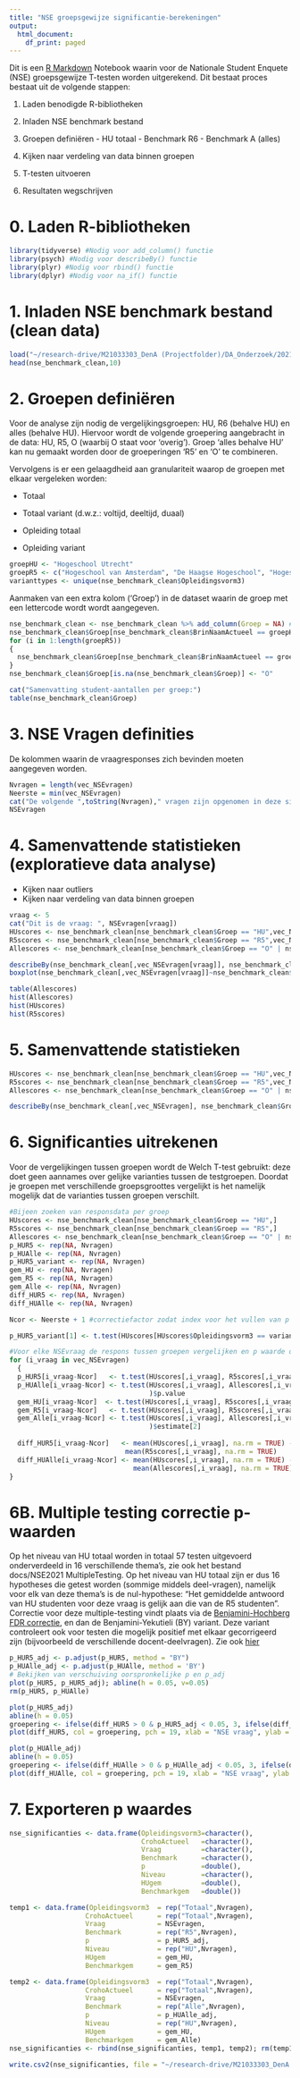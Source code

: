 ```yaml
---
title: "NSE groepsgewijze significantie-berekeningen"
output:
  html_document:
    df_print: paged
---
```


Dit is een [R Markdown](http://rmarkdown.rstudio.com) Notebook waarin voor de Nationale Student Enquete (NSE) groepsgewijze T-testen worden uitgerekend. Dit bestaat proces bestaat uit de volgende stappen:

1.  Laden benodigde R-bibliotheken

2.  Inladen NSE benchmark bestand

3.  Groepen definiëren - HU totaal - Benchmark R6 - Benchmark A (alles)

4.  Kijken naar verdeling van data binnen groepen

5.  T-testen uitvoeren

6.  Resultaten wegschrijven

# 0. Laden R-bibliotheken

```r
library(tidyverse) #Nodig voor add_column() functie
library(psych) #Nodig voor describeBy() functie
library(plyr) #Nodig voor rbind() functie
library(dplyr) #Nodig voor na_if() functie
```

# 1. Inladen NSE benchmark bestand (clean data)

```r
load("~/research-drive/M21033303_DenA (Projectfolder)/DA_Onderzoek/2021nse/data_in/NSE2021 nse_benchmark_clean.RData")
head(nse_benchmark_clean,10)
```

# 2. Groepen definiëren

Voor de analyse zijn nodig de vergelijkingsgroepen: HU, R6 (behalve HU) en alles (behalve HU). Hiervoor wordt de volgende groepering aangebracht in de data: HU, R5, O (waarbij O staat voor 'overig'). Groep 'alles behalve HU' kan nu gemaakt worden door de groeperingen 'R5' en 'O' te combineren.

Vervolgens is er een gelaagdheid aan granulariteit waarop de groepen met elkaar vergeleken worden:

-   Totaal

-   Totaal variant (d.w.z.: voltijd, deeltijd, duaal)

-   Opleiding totaal

-   Opleiding variant

```r
groepHU <- "Hogeschool Utrecht"
groepR5 <- c("Hogeschool van Amsterdam", "De Haagse Hogeschool", "Hogeschool INHOLLAND", "Hogeschool Leiden", "Hogeschool Rotterdam")
varianttypes <- unique(nse_benchmark_clean$Opleidingsvorm3)
```

Aanmaken van een extra kolom ('Groep') in de dataset waarin de groep met een lettercode wordt wordt aangegeven.

```r
nse_benchmark_clean <- nse_benchmark_clean %>% add_column(Groep = NA) #lege kolom toevoegen
nse_benchmark_clean$Groep[nse_benchmark_clean$BrinNaamActueel == groepHU] <- "HU"
for (i in 1:length(groepR5))
{
  nse_benchmark_clean$Groep[nse_benchmark_clean$BrinNaamActueel == groepR5[i]] <- "R5"
}
nse_benchmark_clean$Groep[is.na(nse_benchmark_clean$Groep)] <- "O"

cat("Samenvatting student-aantallen per groep:")
table(nse_benchmark_clean$Groep)
```

# 3. NSE Vragen definities

De kolommen waarin de vraagresponses zich bevinden moeten aangegeven worden.

```r
Nvragen = length(vec_NSEvragen)
Neerste = min(vec_NSEvragen)
cat("De volgende ",toString(Nvragen)," vragen zijn opgenomen in deze significantie berekening:")
NSEvragen
```

# 4. Samenvattende statistieken (exploratieve data analyse)

-   Kijken naar outliers
-   Kijken naar verdeling van data binnen groepen

```r
vraag <- 5
cat("Dit is de vraag: ", NSEvragen[vraag])
HUscores <- nse_benchmark_clean[nse_benchmark_clean$Groep == "HU",vec_NSEvragen[vraag]]
R5scores <- nse_benchmark_clean[nse_benchmark_clean$Groep == "R5",vec_NSEvragen[vraag]]
Allescores <- nse_benchmark_clean[nse_benchmark_clean$Groep == "O" | nse_benchmark_clean$Groep == "R5", vec_NSEvragen[vraag]]

describeBy(nse_benchmark_clean[,vec_NSEvragen[vraag]], nse_benchmark_clean$Groep)
boxplot(nse_benchmark_clean[,vec_NSEvragen[vraag]]~nse_benchmark_clean$Groep, xlab = "Groep", ylab = NSEvragen[vraag])

table(Allescores)
hist(Allescores)
hist(HUscores)
hist(R5scores)
```

# 5. Samenvattende statistieken

```r

HUscores <- nse_benchmark_clean[nse_benchmark_clean$Groep == "HU",vec_NSEvragen]
R5scores <- nse_benchmark_clean[nse_benchmark_clean$Groep == "R5",vec_NSEvragen]
Allescores <- nse_benchmark_clean[nse_benchmark_clean$Groep == "O" | nse_benchmark_clean$Groep == "R5", vec_NSEvragen]

describeBy(nse_benchmark_clean[,vec_NSEvragen], nse_benchmark_clean$Groep)

```

# 6. Significanties uitrekenen

Voor de vergelijkingen tussen groepen wordt de Welch T-test gebruikt: deze doet geen aannames over gelijke varianties tussen de testgroepen. Doordat je groepen met verschillende groepsgroottes vergelijkt is het namelijk mogelijk dat de varianties tussen groepen verschilt.

```r
#Bijeen zoeken van responsdata per groep
HUscores <- nse_benchmark_clean[nse_benchmark_clean$Groep == "HU",]
R5scores <- nse_benchmark_clean[nse_benchmark_clean$Groep == "R5",]
Allescores <- nse_benchmark_clean[nse_benchmark_clean$Groep == "O" | nse_benchmark_clean$Groep == "R5",]
p_HUR5 <- rep(NA, Nvragen)
p_HUAlle <- rep(NA, Nvragen)
p_HUR5_variant <- rep(NA, Nvragen)
gem_HU <- rep(NA, Nvragen)
gem_R5 <- rep(NA, Nvragen)
gem_Alle <- rep(NA, Nvragen)
diff_HUR5 <- rep(NA, Nvragen)
diff_HUAlle <- rep(NA, Nvragen)

Ncor <- Neerste + 1 #correctiefactor zodat index voor het vullen van p waardes op 1 begint en niet op 28

p_HUR5_variant[1] <- t.test(HUscores[HUscores$Opleidingsvorm3 == varianttypes[1],28],        R5scores[R5scores$Opleidingsvorm3 == varianttypes[1],28])$p.value

#Voor elke NSEvraag de respons tussen groepen vergelijken en p waarde opslaan
for (i_vraag in vec_NSEvragen)
  {
  p_HUR5[i_vraag-Ncor]   <- t.test(HUscores[,i_vraag], R5scores[,i_vraag])$p.value
  p_HUAlle[i_vraag-Ncor] <- t.test(HUscores[,i_vraag], Allescores[,i_vraag]
                                   )$p.value
  gem_HU[i_vraag-Ncor]  <- t.test(HUscores[,i_vraag], R5scores[,i_vraag])$estimate[1]
  gem_R5[i_vraag-Ncor]   <- t.test(HUscores[,i_vraag], R5scores[,i_vraag])$estimate[2]
  gem_Alle[i_vraag-Ncor] <- t.test(HUscores[,i_vraag], Allescores[,i_vraag]
                                   )$estimate[2]
  
  diff_HUR5[i_vraag-Ncor]   <- mean(HUscores[,i_vraag], na.rm = TRUE) - 
                             mean(R5scores[,i_vraag], na.rm = TRUE)
  diff_HUAlle[i_vraag-Ncor] <- mean(HUscores[,i_vraag], na.rm = TRUE) - 
                               mean(Allescores[,i_vraag], na.rm = TRUE)
}
```

# 6B. Multiple testing correctie p-waarden

Op het niveau van HU totaal worden in totaal 57 testen uitgevoerd onderverdeeld in 16 verschillende thema's, zie ook het bestand docs/NSE2021 MultipleTesting. Op het niveau van HU totaal zijn er dus 16 hypotheses die getest worden (sommige middels deel-vragen), namelijk voor elk van deze thema's is de nul-hypothese: "Het gemiddelde antwoord van HU studenten voor deze vraag is gelijk aan die van de R5 studenten". Correctie voor deze multiple-testing vindt plaats via de [Benjamini-Hochberg FDR correctie](https://en.wikipedia.org/wiki/False_discovery_rate#Benjamini%E2%80%93Hochberg_procedure), en dan de Benjamini-Yekutieli (BY) variant. Deze variant controleert ook voor testen die mogelijk positief met elkaar gecorrigeerd zijn (bijvoorbeeld de verschillende docent-deelvragen). Zie ook [hier](https://projecteuclid.org/journals/annals-of-statistics/volume-29/issue-4/The-control-of-the-false-discovery-rate-in-multiple-testing/10.1214/aos/1013699998.full#:~:text=Abstract,many%20applied%20multiple%20testing%20problems.&text=For%20all%20other%20forms%20of,controls%20the%20false%20discovery%20rate.)

```r
p_HUR5_adj <- p.adjust(p_HUR5, method = "BY")
p_HUAlle_adj <- p.adjust(p_HUAlle, method = 'BY')
# Bekijken van verschuiving oorspronkelijke p en p_adj
plot(p_HUR5, p_HUR5_adj); abline(h = 0.05, v=0.05)
rm(p_HUR5, p_HUAlle)
```

```r
plot(p_HUR5_adj)
abline(h = 0.05)
groepering <- ifelse(diff_HUR5 > 0 & p_HUR5_adj < 0.05, 3, ifelse(diff_HUR5 < 0 & p_HUR5_adj < 0.05, 2, 1))
plot(diff_HUR5, col = groepering, pch = 19, xlab = "NSE vraag", ylab = "Gemiddelde verschil tussen HU en R5")
```

```r
plot(p_HUAlle_adj)
abline(h = 0.05)
groepering <- ifelse(diff_HUAlle > 0 & p_HUAlle_adj < 0.05, 3, ifelse(diff_HUAlle < 0 & p_HUAlle_adj < 0.05, 2, 1))
plot(diff_HUAlle, col = groepering, pch = 19, xlab = "NSE vraag", ylab = "Gemiddelde verschil tussen HU en alle andere hogescholen")
```

# 7. Exporteren p waardes

```r
nse_significanties <- data.frame(Opleidingsvorm3=character(),
                                 CrohoActueel   =character(),
                                 Vraag          =character(),
                                 Benchmark      =character(),
                                 p              =double(),
                                 Niveau         =character(),
                                 HUgem          =double(),
                                 Benchmarkgem   =double())
```

```r
temp1 <- data.frame(Opleidingsvorm3  = rep("Totaal",Nvragen), 
                   CrohoActueel      = rep("Totaal",Nvragen), 
                   Vraag             = NSEvragen, 
                   Benchmark         = rep("R5",Nvragen),  
                   p                 = p_HUR5_adj, 
                   Niveau            = rep("HU",Nvragen),
                   HUgem             = gem_HU,
                   Benchmarkgem      = gem_R5)

temp2 <- data.frame(Opleidingsvorm3  = rep("Totaal",Nvragen),
                   CrohoActueel      = rep("Totaal",Nvragen),
                   Vraag             = NSEvragen,
                   Benchmark         = rep("Alle",Nvragen),
                   p                 = p_HUAlle_adj,
                   Niveau            = rep("HU",Nvragen),
                   HUgem             = gem_HU,
                   Benchmarkgem      = gem_Alle)
nse_significanties <- rbind(nse_significanties, temp1, temp2); rm(temp1, temp2)

```

```r
write.csv2(nse_significanties, file = "~/research-drive/M21033303_DenA (Projectfolder)/DA_Onderzoek/2021nse/data_uit/NSEsignificantietabel.csv")
```
